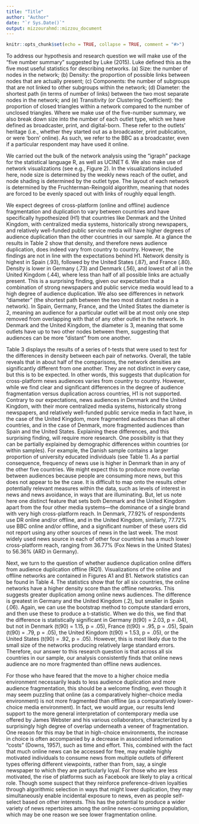 ```yaml
---
title: "Title"
author: "Author"
date: "`r Sys.Date()`"
output: mizzourahmd::mizzou_document
---
```


```r
knitr::opts_chunk$set(echo = TRUE, collapse = TRUE, comment = "#>")
```

To address our hypothesis and research question we will make use of the “five number summary” suggested by Luke (2015). Luke defined this as the five most useful statistics for describing networks. (a) Size: the number of nodes in the network; (b) Density: the proportion of possible links between nodes that are actually present; (c) Components: the number of subgroups that are not linked to other subgroups within the network; (d) Diameter: the shortest path (in terms of number of links) between the two most separate nodes in the network; and (e) Transitivity (or Clustering Coefficient): the proportion of closed triangles within a network compared to the number of unclosed triangles. Where we make use of the five-number summary, we also break down size into the number of each outlet type, which we have defined as broadcaster, print, and digital-born. These refer to the outlets' heritage (i.e., whether they started out as a broadcaster, print publication, or were ‘born’ online). As such, we refer to the BBC as a broadcaster, even if a particular respondent may have used it online.

We carried out the bulk of the network analysis using the “igraph” package for the statistical language R, as well as UCINET 6. We also make use of network visualizations (see e.g., Figure 2). In the visualizations included here, node size is determined by the weekly news reach of the outlet, and node shading is determined by the outlet type. The layout of each network is determined by the Fruchterman-Reingold algorithm, meaning that nodes are forced to be evenly spaced out with links of roughly equal length.

We expect degrees of cross-platform (online and offline) audience fragmentation and duplication to vary between countries and have specifically hypothesized (H1) that countries like Denmark and the United Kingdom, with centralized media systems, historically strong newspapers, and relatively well-funded public service media will have higher degrees of audience duplication than the other countries in our sample. At a glance the results in Table 2 show that density, and therefore news audience duplication, does indeed vary from country to country. However, the findings are not in line with the expectations behind H1. Network density is highest in Spain (.93), followed by the United States (.87), and France (.80). Density is lower in Germany (.73) and Denmark (.56), and lowest of all in the United Kingdom (.44), where less than half of all possible links are actually present. This is a surprising finding, given our expectation that a combination of strong newspapers and public service media would lead to a high degree of audience duplication. We also see differences in network “diameter” (the shortest path between the two most distant nodes in a network). In Spain, Germany, France, and the United States the diameter is 2, meaning an audience for a particular outlet will be at most only one step removed from overlapping with that of any other outlet in the network. In Denmark and the United Kingdom, the diameter is 3, meaning that some outlets have up to two other nodes between them, suggesting that audiences can be more “distant” from one another.

Table 3 displays the results of a series of t-tests that were used to test for the differences in density between each pair of networks. Overall, the table reveals that in about half of the comparisons, the network densities are significantly different from one another. They are not distinct in every case, but this is to be expected. In other words, this suggests that duplication for cross-platform news audiences varies from country to country. However, while we find clear and significant differences in the degree of audience fragmentation versus duplication across countries, H1 is not supported. Contrary to our expectations, news audiences in Denmark and the United Kingdom, with their more centralized media systems, historically strong newspapers, and relatively well-funded public service media in fact have, in the case of the United Kingdom, more fragmented audiences than all other countries, and in the case of Denmark, more fragmented audiences than Spain and the United States. Explaining these differences, and this surprising finding, will require more research. One possibility is that they can be partially explained by demographic differences within countries (or within samples). For example, the Danish sample contains a larger proportion of university educated individuals (see Table 1). As a partial consequence, frequency of news use is higher in Denmark than in any of the other five countries. We might expect this to produce more overlap between audiences because people are consuming more news, but this does not appear to be the case. It is difficult to map onto the results other potentially relevant measures within the data, such as levels of interest in news and news avoidance, in ways that are illuminating. But, let us note here one distinct feature that sets both Denmark and the United Kingdom apart from the four other media systems—the dominance of a single brand with very high cross-platform reach. In Denmark, 77.92% of respondents use DR online and/or offline, and in the United Kingdom, similarly, 77.72% use BBC online and/or offline, and a significant number of these users did not report using any other sources of news in the last week. The most widely used news source in each of other four countries has a much lower cross-platform reach, ranging from 36.77% (Fox News in the United States) to 56.36% (ARD in Germany).

Next, we turn to the question of whether audience duplication online differs from audience duplication offline (RQ1). Visualizations of the online and offline networks are contained in Figures A1 and B1. Network statistics can be found in Table 4. The statistics show that for all six countries, the online networks have a higher density score than the offline networks. This suggests greater duplication among online news audiences. The difference is greatest in Germany and the United Kingdom (.2), but smaller in Spain (.06). Again, we can use the bootstrap method to compute standard errors, and then use these to produce a t-statistic. When we do this, we find that the difference is statistically significant in Germany (t(90) = 2.03, p = .04), but not in Denmark (t(90) = 1.15, p = .05), France (t(90) = .95, p = .05), Spain (t(90) = .79, p = .05), the United Kingdom (t(90) = 1.53, p = .05), or the United States (t(90) = .92, p = .05). However, this is most likely due to the small size of the networks producing relatively large standard errors. Therefore, our answer to this research question is that across all six countries in our sample, our analysis consistently finds that online news audience are no more fragmented than offline news audiences.

For those who have feared that the move to a higher choice media environment necessarily leads to less audience duplication and more audience fragmentation, this should be a welcome finding, even though it may seem puzzling that online (as a comparatively higher-choice media environment) is not more fragmented than offline (as a comparatively lower-choice media environment). In fact, we would argue, our results lend support to the more general interpretation of contemporary media use offered by James Webster and his various collaborators, characterized by a surprisingly high degree of overlap underneath a veneer of fragmentation. One reason for this may be that in high-choice environments, the increase in choice is often accompanied by a decrease in associated information “costs” (Downs, 1957), such as time and effort. This, combined with the fact that much online news can be accessed for free, may enable highly motivated individuals to consume news from multiple outlets of different types offering different viewpoints, rather than from, say, a single newspaper to which they are particularly loyal. For those who are less motivated, the rise of platforms such as Facebook are likely to play a critical role. Though some suspect that they reinforce preference-driven loyalties through algorithmic selection in ways that might lower duplication, they may simultaneously enable incidental exposure to news, even as people self-select based on other interests. This has the potential to produce a wider variety of news repertoires among the online news-consuming population, which may be one reason we see lower fragmentation online.



